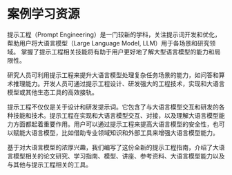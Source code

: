 # 案例学习资源


提示工程（Prompt Engineering）是一门较新的学科，关注提示词开发和优化，帮助用户将大语言模型（Large Language Model, LLM）用于各场景和研究领域。 掌握了提示工程相关技能将有助于用户更好地了解大型语言模型的能力和局限性。

研究人员可利用提示工程来提升大语言模型处理复杂任务场景的能力，如问答和算术推理能力。开发人员可通过提示工程设计、研发强大的工程技术，实现和大语言模型或其他生态工具的高效接轨。

提示工程不仅仅是关于设计和研发提示词。它包含了与大语言模型交互和研发的各种技能和技术。提示工程在实现和大语言模型交互、对接，以及理解大语言模型能力方面都起着重要作用。用户可以通过提示工程来提高大语言模型的安全性，也可以赋能大语言模型，比如借助专业领域知识和外部工具来增强大语言模型能力。

基于对大语言模型的浓厚兴趣，我们编写了这份全新的提示工程指南，介绍了大语言模型相关的论文研究、学习指南、模型、讲座、参考资料、大语言模型能力以及与其他与提示工程相关的工具。


